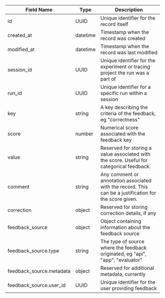 | Field Name                | Type     | Description                                                                                            |
| ------------------------- | -------- | ------------------------------------------------------------------------------------------------------ |
| id                        | UUID     | Unique identifier for the record itself                                                                |
| created\_at               | datetime | Timestamp when the record was created                                                                  |
| modified\_at              | datetime | Timestamp when the record was last modified                                                            |
| session\_id               | UUID     | Unique identifier for the experiment or tracing project the run was a part of                          |
| run\_id                   | UUID     | Unique identifier for a specific run within a session                                                  |
| key                       | string   | A key describing the criteria of the feedback, eg "correctness"                                        |
| score                     | number   | Numerical score associated with the feedback key                                                       |
| value                     | string   | Reserved for storing a value associated with the score. Useful for categorical feedback.               |
| comment                   | string   | Any comment or annotation associated with the record. This can be a justification for the score given. |
| correction                | object   | Reserved for storing correction details, if any                                                        |
| feedback\_source          | object   | Object containing information about the feedback source                                                |
| feedback\_source.type     | string   | The type of source where the feedback originated, eg "api", "app", "evaluator"                         |
| feedback\_source.metadata | object   | Reserved for additional metadata, currently                                                            |
| feedback\_source.user\_id | UUID     | Unique identifier for the user providing feedback
